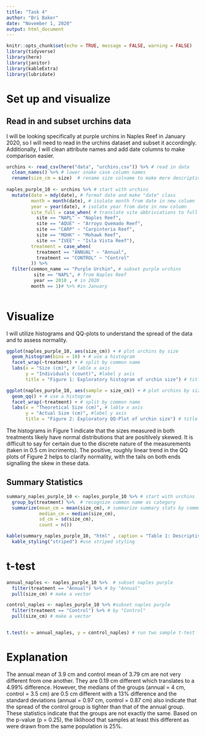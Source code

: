 ```yaml
---
title: "Task 4"
author: "Bri Baker"
date: "November 1, 2020"
output: html_document
---
```


```r
knitr::opts_chunk$set(echo = TRUE, message = FALSE, warning = FALSE)
library(tidyverse)
library(here)
library(janitor)
library(kableExtra)
library(lubridate)
```


# Set up and visualize

## Read in and subset urchins data

I will be looking specifically at purple urchins in  Naples Reef in January 2020, so I will need to read in the urchins dataset and subset it accordingly. Additionally, I will clean attribute names and add date columns to make comparison easier.

```r
urchins <- read_csv(here("data", "urchins.csv")) %>% # read in data
  clean_names() %>% # lower snake case column names
  rename(size_cm = size)  # rename size colname to make more descriptive
  
naples_purple_10 <- urchins %>% # start with urchins
  mutate(date = mdy(date), # format date and make "date" class
         month = month(date), # isolate month from date in new column
         year = year(date), # isolate year from date in new column
         site_full = case_when( # translate site abbriviations to full names in new column
           site == "NAPL" ~ "Naples Reef", 
           site == "AQUE" ~ "Arroyo Quemado Reef",
           site == "CARP" ~ "Carpinteria Reef", 
           site == "MOHK" ~ "Mohawk Reef", 
           site == "IVEE" ~ "Isla Vista Reef"),
         treatment = case_when(
           treatment == "ANNUAL" ~ "Annual",
           treatment == "CONTROL" ~ "Control"
         )) %>%  
  filter(common_name == "Purple Urchin", # subset purple urchins
          site == "NAPL", # from Naples Reef
          year == 2010 , # in 2020
         month == 1)# %>% #in January
  
```


# Visualize

I will utilize histograms and QQ-plots to understand the spread of the data and to assess normality.

```r
ggplot(naples_purple_10, aes(size_cm)) + # plot urchins by size
  geom_histogram(bins = 10) + # use a histogram
  facet_wrap(~treatment) + # split by common name
  labs(x = "Size (cm)", # lable x axis
       y = "Individuals (count)", #label y axis
       title = "Figure 1: Exploratory histogram of urchin size") # title
```


```r
ggplot(naples_purple_10, aes(sample = size_cm)) + # plot urchins by size
  geom_qq() + # use a histogram
  facet_wrap(~treatment) + # split by common name
  labs(x = "Theoretical Size (cm)", # lable x axis
       y = "Actual Size (cm)", #label y axis
       title = "Figure 2: Exploratory QQ-Plot of urchin size") # title
```


The histograms in Figure 1 indicate that the sizes measured in both treatments likely have normal distributions that are positilvely skewed. It is difficult to say for certain due to the discrete nature of the measurements (taken in 0.5 cm incriments). The positive, roughly linear trend in the QQ plots of Figure 2 helps to clarify normality, with the tails on both ends signalling the skew in these data.


## Summary Statistics 

```r
summary_naples_purple_10 <- naples_purple_10 %>% # start with urchins
  group_by(treatment) %>%  # recognize common name as category
  summarize(mean_cm = mean(size_cm), # summarize summary stats by common name
            median_cm = median(size_cm), 
            sd_cm = sd(size_cm), 
            count = n())

kable(summary_naples_purple_10, "html" , caption = "Table 1: Descriptive statistics") %>% #table
  kable_styling("striped") #use striped styling
```


# t-test

```r
annual_naples <- naples_purple_10 %>%  # subset naples purple
  filter(treatment == "Annual") %>% # by "Annual"
  pull(size_cm) # make a vector

control_naples <- naples_purple_10 %>% #subset naples purple
  filter(treatment == "Control") %>% # by "Control"
  pull(size_cm) # make a vector


t.test(x = annual_naples, y = control_naples) # run two sample t-test

```


# Explanation

The annual mean of 3.9 cm and control mean of 3.79 cm are not very different from one another. They are 0.19 cm different which translates to a 4.99% difference. However, the medians of the groups (annual = 4 cm, control = 3.5 cm) are 0.5 cm different with a 13% difference and the standard deviations (annual = 0.97 cm, control = 0.87 cm) also indicate that the spread of the control group is tighter than that of the annual group. These statistics indicate that the groups are not exactly the same. Based on the p-value (p = 0.25), the liklihood that samples at least this different as were drawn from the same population is 25%. 
